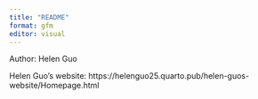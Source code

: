 ```yaml
---
title: "README"
format: gfm
editor: visual
---
```


Author: Helen Guo

Helen Guo's website: https://helenguo25.quarto.pub/helen-guos-website/Homepage.html
